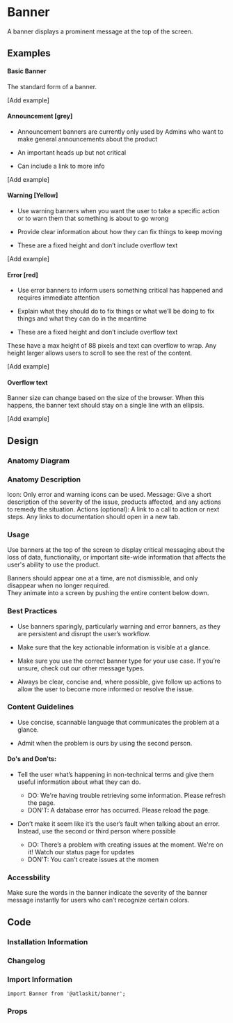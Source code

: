 # Banner 
A banner displays a prominent message at the top of the screen.

## Examples

#### Basic Banner

The standard form of a banner.

[Add example] 

#### Announcement [grey]
* Announcement banners are currently only used by Admins who want to make general announcements about the product

* An important heads up but not critical

* Can include a link to more info

[Add example]

#### Warning [Yellow]

* Use warning banners when you want the user to take a specific action or to warn them that something is about to go wrong

* Provide clear information about how they can fix things to keep moving

* These are a fixed height and don’t include overflow text

[Add example]

#### Error [red]
* Use error banners to inform users something critical has happened and requires immediate attention

* Explain what they should do to fix things or what we’ll be doing to fix things and what they can do in the meantime

* These are a fixed height and don’t include overflow text

These have a max height of 88 pixels and text can overflow to wrap. Any height larger allows users to scroll to see the rest of the content.

[Add example]

#### Overflow text 

Banner size can change based on the size of the browser. When this happens, the banner text should stay on a single line with an ellipsis.

[Add example]

## Design

### Anatomy Diagram 
### Anatomy Description

Icon: Only error and warning icons can be used.
Message: Give a short description of the severity of the issue, products affected, and any actions to remedy the situation.
Actions (optional): A link to a call to action or next steps. Any links to documentation should open in a new tab.

### Usage

Use banners at the top of the screen to display critical messaging about the loss of data, functionality, or important site-wide information that affects the user's ability to use the product.

Banners should appear one at a time, are not dismissible, and only disappear when no longer required.  
They animate into a screen by pushing the entire content below down.

### Best Practices 

* Use banners sparingly, particularly warning and error banners, as they are persistent and disrupt the user’s workflow. 

* Make sure that the key actionable information is visible at a glance.

* Make sure you use the correct banner type for your use case. If you’re unsure, check out our other message types.

* Always be clear, concise and, where possible, give follow up actions to allow the user to become more informed or resolve the issue.

### Content Guidelines 

* Use concise, scannable language that communicates the problem at a glance.

* Admit when the problem is ours by using the second person.

#### Do's and Don'ts:

* Tell the user what’s happening in non-technical terms and give them useful information about what they can do.
  * DO: We're having trouble retrieving some information. Please refresh the page.
  * DON'T: A database error has occurred. Please reload the page.

* Don’t make it seem like it’s the user’s fault when talking about an error. Instead, use the second or third person where possible 
  * DO: There’s a problem with creating issues at the moment. We're on it! Watch our status page for updates
  * DON'T: You can't create issues at the momen


### Accessbility
Make sure the words in the banner indicate the severity of the banner message instantly for users who can’t recognize certain colors.

## Code

### Installation Information
### Changelog 
### Import Information
`import Banner from '@atlaskit/banner';`
### Props


